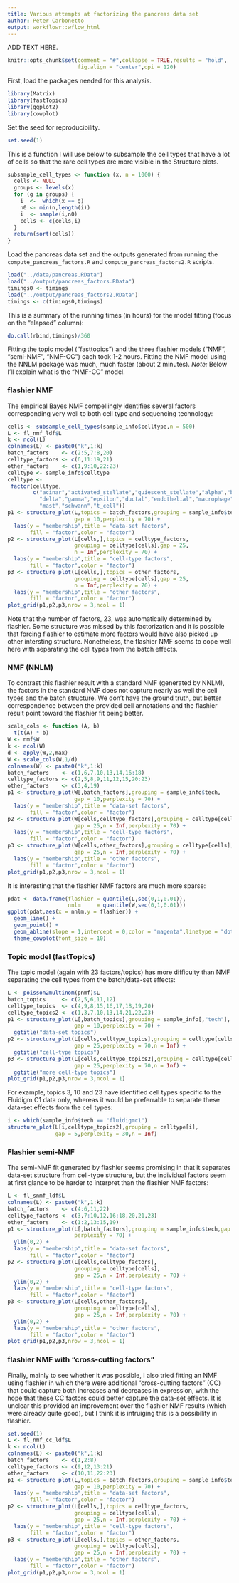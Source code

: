 ```yaml
---
title: Various attempts at factorizing the pancreas data set
author: Peter Carbonetto
output: workflowr::wflow_html
---
```


ADD TEXT HERE.

```r
knitr::opts_chunk$set(comment = "#",collapse = TRUE,results = "hold",
                      fig.align = "center",dpi = 120)
```

First, load the packages needed for this analysis.

```r
library(Matrix)
library(fastTopics)
library(ggplot2)
library(cowplot)
```

Set the seed for reproducibility.

```r
set.seed(1)
```

This is a function I will use below to subsample the cell types that
have a lot of cells so that the rare cell types are more visible in
the Structure plots.

```r
subsample_cell_types <- function (x, n = 1000) {
  cells <- NULL
  groups <- levels(x)
  for (g in groups) {
    i  <-  which(x == g)
    n0 <- min(n,length(i))
    i  <- sample(i,n0)
    cells <- c(cells,i)
  }
  return(sort(cells))
}
```

Load the pancreas data set and the outputs generated from running the
`compute_pancreas_factors.R` and `compute_pancreas_factors2.R` scripts.

```r
load("../data/pancreas.RData")
load("../output/pancreas_factors.RData")
timings0 <- timings
load("../output/pancreas_factors2.RData")
timings <- c(timings0,timings)
```

This is a summary of the running times (in hours) for the model
fitting (focus on the "elapsed" column):

```r
do.call(rbind,timings)/360
```

Fitting the topic model ("fasttopics") and the three flashier models
("NMF", "semi-NMF", "NMF-CC") each took 1-2 hours. Fitting the NMF
model using the NNLM package was much, much faster (about 2 minutes).
*Note:* Below I'll explain what is the "NMF-CC" model.

### flashier NMF

The empirical Bayes NMF compellingly identifies several factors
corresponding very well to both cell type and sequencing technology:

```r
cells <- subsample_cell_types(sample_info$celltype,n = 500)
L <- fl_nmf_ldf$L
k <- ncol(L)
colnames(L) <- paste0("k",1:k)
batch_factors    <- c(2:5,7:8,20)
celltype_factors <- c(6,11:19,21)
other_factors    <- c(1,9:10,22:23)
celltype <- sample_info$celltype
celltype <-
 factor(celltype,
        c("acinar","activated_stellate","quiescent_stellate","alpha","beta",
	  	  "delta","gamma","epsilon","ductal","endothelial","macrophage",
		  "mast","schwann","t_cell"))
p1 <- structure_plot(L,topics = batch_factors,grouping = sample_info$tech,
                     gap = 10,perplexity = 70) +
  labs(y = "membership",title = "data-set factors",
       fill = "factor",color = "factor")
p2 <- structure_plot(L[cells,],topics = celltype_factors,
                     grouping = celltype[cells],gap = 25,
					 n = Inf,perplexity = 70) +
  labs(y = "membership",title = "cell-type factors",
       fill = "factor",color = "factor")
p3 <- structure_plot(L[cells,],topics = other_factors,
                     grouping = celltype[cells],gap = 25,
					 n = Inf,perplexity = 70) +
  labs(y = "membership",title = "other factors",
       fill = "factor",color = "factor")
plot_grid(p1,p2,p3,nrow = 3,ncol = 1)
```

Note that the number of factors, 23, was automatically determined by
flashier. Some structure was missed by this factorization and it is
possible that forcing flashier to estimate more factors would have
also picked up other intersting structure. Nonetheless, the flashier
NMF seems to cope well here with separating the cell types from the
batch effects.

### NMF (NNLM)

To contrast this flashier result with a standard NMF (generated by
NNLM), the factors in the standard NMF does not capture nearly as well
the cell types and the batch structure. We don't have the ground
truth, but better correspondence between the provided cell annotations
and the flashier result point toward the flashier fit being better.

```r
scale_cols <- function (A, b)
  t(t(A) * b)
W <- nmf$W
k <- ncol(W)
d <- apply(W,2,max)
W <- scale_cols(W,1/d)
colnames(W) <- paste0("k",1:k)
batch_factors    <- c(1,6,7,10,13,14,16:18)
celltype_factors <- c(2,5,8,9,11,12,15,20:23)
other_factors    <- c(3,4,19)
p1 <- structure_plot(W[,batch_factors],grouping = sample_info$tech,
                     gap = 10,perplexity = 70) +
  labs(y = "membership",title = "data-set factors",
       fill = "factor",color = "factor")
p2 <- structure_plot(W[cells,celltype_factors],grouping = celltype[cells],
                     gap = 25,n = Inf,perplexity = 70) +
  labs(y = "membership",title = "cell-type factors",
       fill = "factor",color = "factor")
p3 <- structure_plot(W[cells,other_factors],grouping = celltype[cells],
                     gap = 25,n = Inf,perplexity = 70) +
  labs(y = "membership",title = "other factors",
       fill = "factor",color = "factor")
plot_grid(p1,p2,p3,nrow = 3,ncol = 1)
```

It is interesting that the flashier NMF factors are much more sparse:

```r
pdat <- data.frame(flashier = quantile(L,seq(0,1,0.01)),
                   nnlm     = quantile(W,seq(0,1,0.01)))
ggplot(pdat,aes(x = nnlm,y = flashier)) +
  geom_line() +
  geom_point() +
  geom_abline(slope = 1,intercept = 0,color = "magenta",linetype = "dotted") +
  theme_cowplot(font_size = 10)
```

### Topic model (fastTopics)

The topic model (again with 23 factors/topics) has more difficulty
than NMF separating the cell types from the batch/data-set effects:

```r
L <- poisson2multinom(pnmf)$L
batch_topics     <- c(2,5,6,11,12)
celltype_topics  <- c(4,9,8,15,16,17,18,19,20)
celltype_topics2 <- c(1,3,7,10,13,14,21,22,23)
p1 <- structure_plot(L[,batch_topics],grouping = sample_info[,"tech"],
                     gap = 10,perplexity = 70) +
  ggtitle("data-set topics")
p2 <- structure_plot(L[cells,celltype_topics],grouping = celltype[cells],
                     gap = 25,perplexity = 70,n = Inf) +
  ggtitle("cell-type topics")					 
p3 <- structure_plot(L[cells,celltype_topics2],grouping = celltype[cells],
                     gap = 25,perplexity = 70,n = Inf) +
  ggtitle("more cell-type topics")					 
plot_grid(p1,p2,p3,nrow = 3,ncol = 1)
```

For example, topics 3, 10 and 23 have identified cell types specific
to the Fluidigm C1 data only, whereas it would be preferrable to
separate these data-set effects from the cell types:

```r
i <- which(sample_info$tech == "fluidigmc1")
structure_plot(L[i,celltype_topics2],grouping = celltype[i],
               gap = 5,perplexity = 30,n = Inf)
```

### Flashier semi-NMF

The semi-NMF fit generated by flashier seems promising in that it
separates data-set structure from cell-type structure, but the
individual factors seem at first glance to be harder to interpret than
the flashier NMF factors:

```r
L <- fl_snmf_ldf$L
colnames(L) <- paste0("k",1:k)
batch_factors    <- c(4:6,11,22)
celltype_factors <- c(3,7:10,12,16:18,20,21,23)
other_factors    <- c(1:2,13:15,19)
p1 <- structure_plot(L[,batch_factors],grouping = sample_info$tech,gap = 10,
                     perplexity = 70) +
  ylim(0,2) +
  labs(y = "membership",title = "data-set factors",
       fill = "factor",color = "factor")
p2 <- structure_plot(L[cells,celltype_factors],
                     grouping = celltype[cells],
                     gap = 25,n = Inf,perplexity = 70) +
  ylim(0,2) +
  labs(y = "membership",title = "cell-type factors",
       fill = "factor",color = "factor")
p3 <- structure_plot(L[cells,other_factors],
                     grouping = celltype[cells],
                     gap = 25,n = Inf,perplexity = 70) +
  ylim(0,2) +
  labs(y = "membership",title = "other factors",
       fill = "factor",color = "factor")
plot_grid(p1,p2,p3,nrow = 3,ncol = 1)
```

### flashier NMF with "cross-cutting factors"

Finally, mainly to see whether it was possible, I also tried fitting
an NMF using flashier in which there were additional "cross-cutting
factors" (CC) that could capture both increases and decreases in
expression, with the hope that these CC factors could better capture
the data-set effects. It is unclear this provided an improvement over
the flashier NMF results (which were already quite good), but I think it is
intruiging this is a possibility in flashier.

```r
set.seed(1)
L <- fl_nmf_cc_ldf$L
k <- ncol(L)
colnames(L) <- paste0("k",1:k)
batch_factors    <- c(1,2:8)
celltype_factors <- c(9,12,13:21)
other_factors    <- c(10,11,22:23)
p1 <- structure_plot(L,topics = batch_factors,grouping = sample_info$tech,
                     gap = 10,perplexity = 70) +
  labs(y = "membership",title = "data-set factors",
       fill = "factor",color = "factor")
p2 <- structure_plot(L[cells,],topics = celltype_factors,
                     grouping = celltype[cells],
                     gap = 25,n = Inf,perplexity = 70) +
  labs(y = "membership",title = "cell-type factors",
       fill = "factor",color = "factor")
p3 <- structure_plot(L[cells,],topics = other_factors,
                     grouping = celltype[cells],
                     gap = 25,n = Inf,perplexity = 70) +
  labs(y = "membership",title = "other factors",
       fill = "factor",color = "factor")
plot_grid(p1,p2,p3,nrow = 3,ncol = 1)
```


